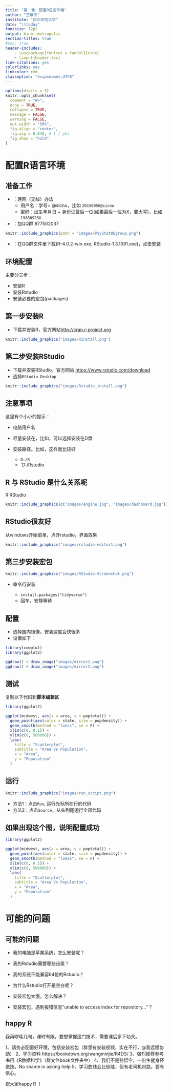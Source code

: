 ```yaml
---
title: "第一章：配置R语言环境"
author: "王敏杰"
institute: "四川师范大学"
date: "\\today"
fontsize: 12pt
output: binb::metropolis
section-titles: true
#toc: true
header-includes:
    - \usepackage[fontset = fandol]{ctex}
    - \input{header.tex}
link-citations: yes
colorlinks: yes
linkcolor: red
classoption: "dvipsnames,UTF8"
---
```


```r
options(digits = 3)
knitr::opts_chunk$set(
  comment = "#>",
  echo = TRUE,
  collapse = TRUE,
  message = FALSE,
  warning = FALSE,
  out.width = "50%",
  fig.align = "center",
  fig.asp = 0.618, # 1 / phi
  fig.show = "hold"
)
```

# 配置R语言环境

## 准备工作

- \textcolor{red}{第一步}：连网（无线）办法 
  - 用户名：学号+ @sicnu，比如 `20150956@sicnu`
  - 密码：出生年月日 + 身份证最后一位(如果最后一位为X，要大写)，比如 `19880923X`
   
- \textcolor{red}{第二步}：加QQ群 877502037

```r
knitr::include_graphics(path = "images/PsyStatQQgroup.png")
```

- \textcolor{red}{第三步}：在QQ群文件里下载(R-4.0.2-win.exe, RStudio-1.3.1091.exe)，点击安装


## 环境配置

主要分三步：

-   安装R
-   安装Rstudio
-   安装必要的宏包(packages)

## 第一步安装R

-   下载并安装R，官方网站<http://cran.r-project.org>

```r
knitr::include_graphics("images/Rinstall.png")
```

## 第二步安装RStudio

-   下载并安装RStudio，官方网站 <https://www.rstudio.com/download>
-   选择`RStudio Desktop`

```r
knitr::include_graphics("images/Rstudio_install.png")
```

## 注意事项

这里有个小小的提示：

-   电脑用户名\textcolor{red}{不要有中文和空格}

-   尽量安装在\textcolor{red}{非系统盘}，比如，可以选择安装在D盘

-   安装路径\textcolor{red}{不要有中文和空格}。比如，这样就比较好

    -   `D:/R`
    -   `D:/Rstudio
    


## R 与 RStudio 是什么关系呢

\qquad \qquad \qquad R \hspace{4cm} RStudio

```r
knitr::include_graphics(c("images/engine.jpg", "images/dashboard.jpg"))
```

\centering{R 是有趣的灵魂， Rstudio 是好看的皮囊}


## RStudio很友好

从windows开始菜单，点开rstudio，界面效果

```r
knitr::include_graphics("images/rstudio-editor1.png")
```



## 第三步安装宏包

```r
knitr::include_graphics("images/RStudio-Screenshot.png")
```

-   命令行安装

    - `install.packages("tidyverse")`
    - 回车，安静等待
    
<!-- ## \LaTeX (不是必须的) -->

<!-- 如果想生成pdf文档，可能需要\LaTeX，然而，这个软件会比较大，动辄4个G. 因此，我推荐安装轻量级的 `tinytex`. 安装方法如下， -->

<!-- -   `install.packages("tinytex")` -->
<!-- -   `tinytex::install_tinytex(dir = "D:\\Tinytex", force = T)` -->

<!-- \vfill -->

<!-- 中途会有两次警告，按"确定"就可以了 -->

<!-- ## 获取帮助很便捷 -->

<!-- ```{r out.width = '100%', echo = FALSE} -->
<!-- knitr::include_graphics("images/Rhelp.png") -->
<!-- ``` -->


## 配置

- 选择国内镜像，安装速度会快很多 
- 设置如下：

<!-- ![](images/mirror1.png){width=49%} ![](images/mirror2.png){width=49%} -->


```r
library(cowplot)
library(ggplot2)

ggdraw() + draw_image("images/mirror1.png")
ggdraw() + draw_image("images/mirror2.png")
```


## 测试

复制以下代码到**脚本编辑区** \small

```r
library(ggplot2)

ggplot(midwest, aes(x = area, y = poptotal)) +
  geom_point(aes(color = state, size = popdensity)) +
  geom_smooth(method = "loess", se = F) +
  xlim(c(0, 0.1)) +
  ylim(c(0, 500000)) +
  labs(
    title = "Scatterplot",
    subtitle = "Area Vs Population",
    x = "Area",
    y = "Population"
  )
```



## 运行

```r
knitr::include_graphics("images/run_script.png")
```

- 方法1：点击`Run`, 运行光标所在行的代码
- 方法2：点击`Source`，从头到尾运行全部代码





## 如果出现这个图，说明配置成功

```r
library(ggplot2)

ggplot(midwest, aes(x = area, y = poptotal)) +
  geom_point(aes(color = state, size = popdensity)) +
  geom_smooth(method = "loess", se = F) +
  xlim(c(0, 0.1)) +
  ylim(c(0, 500000)) +
  labs(
    title = "Scatterplot",
    subtitle = "Area Vs Population",
    x = "Area",
    y = "Population"
  )
```

# 可能的问题

## 可能的问题

-   我的电脑是苹果系统，怎么安装呢？

-   我的Rstudio需要哪些设置？

-   我的系统不能兼容64位的Rstudio？

-   为什么Rstudio打开是空白呢？

-   安装宏包太慢，怎么解决？

-   安装宏包，遇到报错信息"unable to access index for repository..."？


## happy R

我再啰嗦几句，课时有限，要想掌握这门技术，需要课后多下功夫。

1、请务必配置好环境，包括安装宏包（群里有安装视频，实在不行，@我远程协助）
2、学习资料 https://bookdown.org/wangminjie/R4DS/
3、强烈推荐参考书目《R数据科学》（群文件book文件夹中）
4、我们不是孙悟空，一出生就身怀绝技。No shame in asking help
5、学习曲线会比较陡，但有老司机带路，要有信心。

祝大家happy R ！
